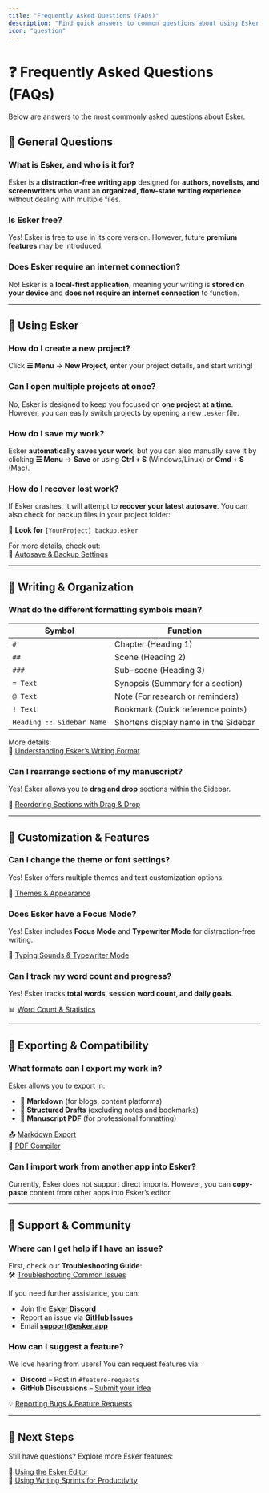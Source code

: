 ```yaml
---
title: "Frequently Asked Questions (FAQs)"
description: "Find quick answers to common questions about using Esker."
icon: "question"
---
```


# ❓ Frequently Asked Questions (FAQs)  

Below are answers to the most commonly asked questions about Esker.  

## 🔹 **General Questions**  

### **What is Esker, and who is it for?**  
Esker is a **distraction-free writing app** designed for **authors, novelists, and screenwriters** who want an **organized, flow-state writing experience** without dealing with multiple files.  

### **Is Esker free?**  
Yes! Esker is free to use in its core version. However, future **premium features** may be introduced.  

### **Does Esker require an internet connection?**  
No! Esker is a **local-first application**, meaning your writing is **stored on your device** and **does not require an internet connection** to function.  

---

## 🔹 **Using Esker**  

### **How do I create a new project?**  
Click **☰ Menu** → **New Project**, enter your project details, and start writing!  

### **Can I open multiple projects at once?**  
No, Esker is designed to keep you focused on **one project at a time**. However, you can easily switch projects by opening a new `.esker` file.  

### **How do I save my work?**  
Esker **automatically saves your work**, but you can also manually save it by clicking **☰ Menu** → **Save** or using **Ctrl + S** (Windows/Linux) or **Cmd + S** (Mac).  

### **How do I recover lost work?**  
If Esker crashes, it will attempt to **recover your latest autosave**. You can also check for backup files in your project folder:  

📂 **Look for** `[YourProject]_backup.esker`  

For more details, check out:  
💾 [Autosave & Backup Settings](/customization/autosave-and-backups)  

---

## 🔹 **Writing & Organization**  

### **What do the different formatting symbols mean?**  

| Symbol | Function |
|--------|----------|
| `#` | Chapter (Heading 1) |
| `##` | Scene (Heading 2) |
| `###` | Sub-scene (Heading 3) |
| `= Text` | Synopsis (Summary for a section) |
| `@ Text` | Note (For research or reminders) |
| `! Text` | Bookmark (Quick reference points) |
| `Heading :: Sidebar Name` | Shortens display name in the Sidebar |

More details:  
📖 [Understanding Esker’s Writing Format](/getting-started/writing-format)  

### **Can I rearrange sections of my manuscript?**  
Yes! Esker allows you to **drag and drop** sections within the Sidebar.  

🔀 [Reordering Sections with Drag & Drop](/organizing/drag-and-drop-reordering)  

---

## 🔹 **Customization & Features**  

### **Can I change the theme or font settings?**  
Yes! Esker offers multiple themes and text customization options.  

🎨 [Themes & Appearance](/customization/themes-and-appearance)  

### **Does Esker have a Focus Mode?**  
Yes! Esker includes **Focus Mode** and **Typewriter Mode** for distraction-free writing.  

📝 [Typing Sounds & Typewriter Mode](/customization/typing-sounds)  

### **Can I track my word count and progress?**  
Yes! Esker tracks **total words, session word count, and daily goals**.  

📊 [Word Count & Statistics](/writing-productivity/word-count-and-statistics)  

---

## 🔹 **Exporting & Compatibility**  

### **What formats can I export my work in?**  
Esker allows you to export in:  
- 📜 **Markdown** (for blogs, content platforms)  
- 📖 **Structured Drafts** (excluding notes and bookmarks)  
- 📄 **Manuscript PDF** (for professional formatting)  

📤 [Markdown Export](/exporting/markdown-export)  
📄 [PDF Compiler](/exporting/pdf-compiler)  

### **Can I import work from another app into Esker?**  
Currently, Esker does not support direct imports. However, you can **copy-paste** content from other apps into Esker’s editor.

---

## 🔹 **Support & Community**  

### **Where can I get help if I have an issue?**  
First, check our **Troubleshooting Guide**:  
🛠️ [Troubleshooting Common Issues](/troubleshooting/common-issues)  

If you need further assistance, you can:  
- Join the **[Esker Discord](https://discord.gg/eskerapp)**  
- Report an issue via **[GitHub Issues](https://github.com/eskerapp/issues)**  
- Email **support@esker.app**  

### **How can I suggest a feature?**  
We love hearing from users! You can request features via:  
- **Discord** – Post in `#feature-requests`  
- **GitHub Discussions** – [Submit your idea](https://github.com/eskerapp/discussions)  

💡 [Reporting Bugs & Feature Requests](/troubleshooting/reporting-bugs)  

---

## 🎯 **Next Steps**  

Still have questions? Explore more Esker features:  

📖 [Using the Esker Editor](/writing-productivity/editor)  
🏃 [Using Writing Sprints for Productivity](/writing-productivity/writing-sprints)  
